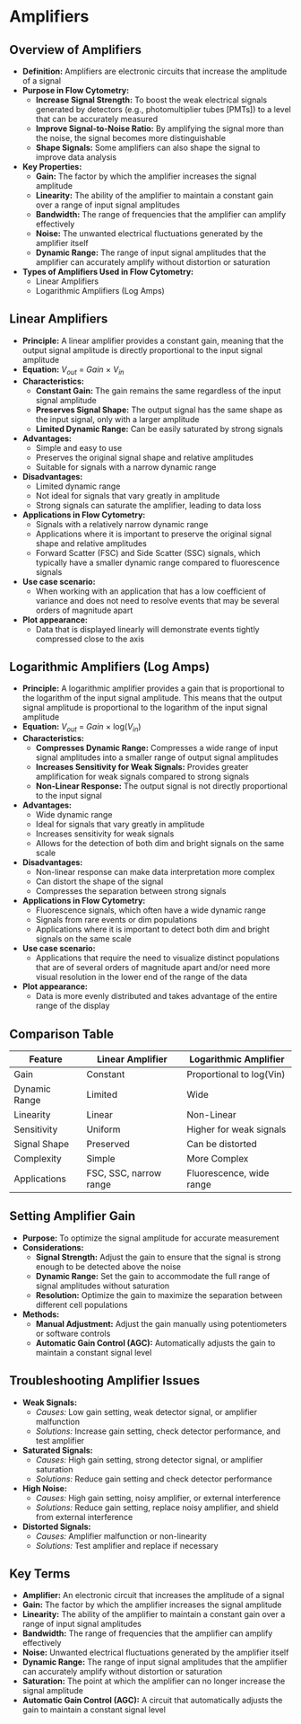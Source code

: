 # Amplifiers {-}

## **Overview of Amplifiers** {-}

*   **Definition:** Amplifiers are electronic circuits that increase the amplitude of a signal
*   **Purpose in Flow Cytometry:**
    *   **Increase Signal Strength:** To boost the weak electrical signals generated by detectors (e.g., photomultiplier tubes [PMTs]) to a level that can be accurately measured
    *   **Improve Signal-to-Noise Ratio:** By amplifying the signal more than the noise, the signal becomes more distinguishable
    *   **Shape Signals:** Some amplifiers can also shape the signal to improve data analysis
*   **Key Properties:**
    *   **Gain:** The factor by which the amplifier increases the signal amplitude
    *   **Linearity:** The ability of the amplifier to maintain a constant gain over a range of input signal amplitudes
    *   **Bandwidth:** The range of frequencies that the amplifier can amplify effectively
    *   **Noise:** The unwanted electrical fluctuations generated by the amplifier itself
    *   **Dynamic Range:** The range of input signal amplitudes that the amplifier can accurately amplify without distortion or saturation
*   **Types of Amplifiers Used in Flow Cytometry:**
    *   Linear Amplifiers
    *   Logarithmic Amplifiers (Log Amps)

## **Linear Amplifiers** {-}

*   **Principle:** A linear amplifier provides a constant gain, meaning that the output signal amplitude is directly proportional to the input signal amplitude
*   **Equation:**  *V<sub>out</sub>* = *Gain* × *V<sub>in</sub>*
*   **Characteristics:**
    *   **Constant Gain:** The gain remains the same regardless of the input signal amplitude
    *   **Preserves Signal Shape:** The output signal has the same shape as the input signal, only with a larger amplitude
    *   **Limited Dynamic Range:** Can be easily saturated by strong signals
*   **Advantages:**
    *   Simple and easy to use
    *   Preserves the original signal shape and relative amplitudes
    *   Suitable for signals with a narrow dynamic range
*   **Disadvantages:**
    *   Limited dynamic range
    *   Not ideal for signals that vary greatly in amplitude
    *   Strong signals can saturate the amplifier, leading to data loss
*   **Applications in Flow Cytometry:**
    *   Signals with a relatively narrow dynamic range
    *   Applications where it is important to preserve the original signal shape and relative amplitudes
    *   Forward Scatter (FSC) and Side Scatter (SSC) signals, which typically have a smaller dynamic range compared to fluorescence signals
* **Use case scenario:**
    *  When working with an application that has a low coefficient of variance and does not need to resolve events that may be several orders of magnitude apart
* **Plot appearance:**
    *  Data that is displayed linearly will demonstrate events tightly compressed close to the axis

## **Logarithmic Amplifiers (Log Amps)** {-}

*   **Principle:** A logarithmic amplifier provides a gain that is proportional to the logarithm of the input signal amplitude. This means that the output signal amplitude is proportional to the logarithm of the input signal amplitude
*   **Equation:** *V<sub>out</sub>* = *Gain* × log(*V<sub>in</sub>*)
*   **Characteristics:**
    *   **Compresses Dynamic Range:** Compresses a wide range of input signal amplitudes into a smaller range of output signal amplitudes
    *   **Increases Sensitivity for Weak Signals:** Provides greater amplification for weak signals compared to strong signals
    *   **Non-Linear Response:** The output signal is not directly proportional to the input signal
*   **Advantages:**
    *   Wide dynamic range
    *   Ideal for signals that vary greatly in amplitude
    *   Increases sensitivity for weak signals
    *   Allows for the detection of both dim and bright signals on the same scale
*   **Disadvantages:**
    *   Non-linear response can make data interpretation more complex
    *   Can distort the shape of the signal
    *   Compresses the separation between strong signals
*   **Applications in Flow Cytometry:**
    *   Fluorescence signals, which often have a wide dynamic range
    *   Signals from rare events or dim populations
    *   Applications where it is important to detect both dim and bright signals on the same scale
* **Use case scenario:**
    *   Applications that require the need to visualize distinct populations that are of several orders of magnitude apart and/or need more visual resolution in the lower end of the range of the data
* **Plot appearance:**
    *   Data is more evenly distributed and takes advantage of the entire range of the display

## **Comparison Table** {-}

| Feature          | Linear Amplifier      | Logarithmic Amplifier |
| ---------------- | --------------------- | --------------------- |
| Gain             | Constant              | Proportional to log(Vin) |
| Dynamic Range    | Limited               | Wide                  |
| Linearity        | Linear                | Non-Linear            |
| Sensitivity      | Uniform               | Higher for weak signals |
| Signal Shape     | Preserved             | Can be distorted      |
| Complexity       | Simple                | More Complex          |
| Applications     | FSC, SSC, narrow range | Fluorescence, wide range |

## **Setting Amplifier Gain** {-}

*   **Purpose:** To optimize the signal amplitude for accurate measurement
*   **Considerations:**
    *   **Signal Strength:** Adjust the gain to ensure that the signal is strong enough to be detected above the noise
    *   **Dynamic Range:** Set the gain to accommodate the full range of signal amplitudes without saturation
    *   **Resolution:** Optimize the gain to maximize the separation between different cell populations
*   **Methods:**
    *   **Manual Adjustment:** Adjust the gain manually using potentiometers or software controls
    *   **Automatic Gain Control (AGC):** Automatically adjusts the gain to maintain a constant signal level

## **Troubleshooting Amplifier Issues** {-}

*   **Weak Signals:**
    *   *Causes:* Low gain setting, weak detector signal, or amplifier malfunction
    *   *Solutions:* Increase gain setting, check detector performance, and test amplifier
*   **Saturated Signals:**
    *   *Causes:* High gain setting, strong detector signal, or amplifier saturation
    *   *Solutions:* Reduce gain setting and check detector performance
*   **High Noise:**
    *   *Causes:* High gain setting, noisy amplifier, or external interference
    *   *Solutions:* Reduce gain setting, replace noisy amplifier, and shield from external interference
*   **Distorted Signals:**
    *   *Causes:* Amplifier malfunction or non-linearity
    *   *Solutions:* Test amplifier and replace if necessary

## **Key Terms** {-}

*   **Amplifier:** An electronic circuit that increases the amplitude of a signal
*   **Gain:** The factor by which the amplifier increases the signal amplitude
*   **Linearity:** The ability of the amplifier to maintain a constant gain over a range of input signal amplitudes
*   **Bandwidth:** The range of frequencies that the amplifier can amplify effectively
*   **Noise:** Unwanted electrical fluctuations generated by the amplifier itself
*   **Dynamic Range:** The range of input signal amplitudes that the amplifier can accurately amplify without distortion or saturation
*   **Saturation:** The point at which the amplifier can no longer increase the signal amplitude
*   **Automatic Gain Control (AGC):** A circuit that automatically adjusts the gain to maintain a constant signal level